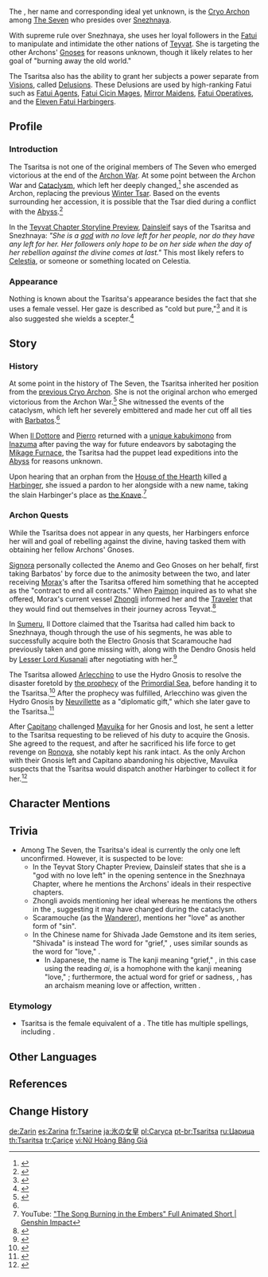 {{Character Infobox
|type             = Mentioned
|element          = Cryo
|region           = Snezhnaya
|affiliation      = The Seven
|affiliation2     = Fatui
|group            = Gods
|title            = Cryo Archon
}}
{{Quote|Her Royal Highness the Tsaritsa is actually a gentle soul. Too gentle, in fact, and that's why she had to harden herself. Likewise, she declared war against the whole world only because she dreams of peace.|[[Tartaglia]]<ref name="tartVO">{{Ref/VO|Tartaglia|About Tsaritsa}}</ref>}}
The {{Lang|'''Tsaritsa'''|ru=Царица|ru_rm=Tsaritsa}}, her {{w|Ars Goetia|Goetic}} name and corresponding ideal yet unknown, is the [[Cryo Archon]] among [[The Seven]] who presides over [[Snezhnaya]].

With supreme rule over Snezhnaya, she uses her loyal followers in the [[Fatui]] to manipulate and intimidate the other nations of [[Teyvat]]. She is targeting the other Archons' [[Gnoses]] for reasons unknown, though it likely relates to her goal of "burning away the old world."

The Tsaritsa also has the ability to grant her subjects a power separate from [[Vision]]s, called [[Delusion]]s. These Delusions are used by high-ranking Fatui such as [[Fatui Pyro Agent|Fatui Agents]], [[Fatui Cicin Mage]]s, [[Mirror Maiden]]s, [[Fatui Operative]]s, and the [[Eleven Fatui Harbingers]].

==Profile==
===Introduction===
{{Quote|Sorry... to also have you shoulder the grievances of the world.<br>Since you could endure my bitter cold, you must have the desire to burn?<br>Then, burn away the old world for me.|The Tsaritsa|[[Shivada Jade Gemstone]]}}
The Tsaritsa is not one of the original members of The Seven who emerged victorious at the end of the [[Archon War]]. At some point between the Archon War and [[Cataclysm]], which left her deeply changed,<ref name="ending note">{{Ref/Quest|Ending Note}}</ref> she ascended as {{Cryo}} Archon, replacing the previous [[Winter Tsar]]. Based on the events surrounding her accession, it is possible that the Tsar died during a conflict with the [[Abyss]].<ref name="Dyed Tassel">{{Ref/Arti|Dyed Tassel}}</ref>

In the [[Teyvat Chapter Storyline Preview: Travail|Teyvat Chapter Storyline Preview]], [[Dainsleif]] says of the Tsaritsa and Snezhnaya: ''"She is a [[god]] with no love left for her people, nor do they have any left for her. Her followers only hope to be on her side when the day of her rebellion against the divine comes at last."'' This most likely refers to [[Celestia]], or someone or something located on Celestia.

===Appearance===
Nothing is known about the Tsaritsa's appearance besides the fact that she uses a female vessel. Her gaze is described as "cold but pure,"<ref>{{Ref/CS|Tartaglia|Delusion}}</ref> and it is also suggested she wields a scepter.<ref>{{Ref/CS|Venti|2}}</ref>

==Story==
===History===
At some point in the history of The Seven, the Tsaritsa inherited her position from the [[Belyi Tsar|previous Cryo Archon]]. She is not the original archon who emerged victorious from the Archon War.<ref>{{Ref/CS|Zhongli|5|quote = As time passed, many of The Seven's titles changed hands, and only two remain of the first Seven: Rex Lapis and the Anemo Archon.}}</ref> She witnessed the events of the cataclysm, which left her severely embittered and made her cut off all ties with [[Barbatos]].<ref name="ending note"/>

When [[Il Dottore]] and [[Pierro]] returned with a [[Scaramouche|unique kabukimono]] from [[Inazuma]] after paving the way for future endeavors by sabotaging the [[Mikage Furnace]], the Tsaritsa had the puppet lead expeditions into the [[Abyss]] for reasons unknown.

Upon hearing that an orphan from the [[House of the Hearth]] killed [[Crucabena|a Harbinger]], she issued a pardon to her alongside with a new name, taking the slain Harbinger's place as [[Arlecchino|the Knave]].<ref name="The Song Burning in the Embers">YouTube: [https://youtu.be/tN5JACOEJFM "The Song Burning in the Embers" Full Animated Short | Genshin Impact]</ref>

===Archon Quests===
While the Tsaritsa does not appear in any quests, her Harbingers enforce her will and goal of rebelling against the divine, having tasked them with obtaining her fellow Archons' Gnoses.

[[Signora]] personally collected the Anemo and Geo Gnoses on her behalf, first taking Barbatos' by force due to the animosity between the two, and later receiving [[Morax]]'s after the Tsaritsa offered him something that he accepted as the "contract to end all contracts." When [[Paimon]] inquired as to what she offered, Morax's current vessel [[Zhongli]] informed her and the [[Traveler]] that they would find out themselves in their journey across Teyvat.<ref>{{Ref/Quest|The Fond Farewell}}</ref>

In [[Sumeru]], Il Dottore claimed that the Tsaritsa had called him back to Snezhnaya, though through the use of his segments, he was able to successfully acquire both the Electro Gnosis that Scaramouche had previously taken and gone missing with, along with the Dendro Gnosis held by [[Lesser Lord Kusanali]] after negotiating with her.<ref>{{Ref/Quest|Where the Boat of Consciousness Lies}}</ref>

The Tsaritsa allowed [[Arlecchino]] to use the Hydro Gnosis to resolve the disaster foretold by [[Prophecy of Fontaine|the prophecy]] of the [[Primordial Sea]], before handing it to the Tsaritsa.<ref>{{Ref/Quest|Lies Cast Shadows Under Gathered Lights}}</ref> After the prophecy was fulfilled, Arlecchino was given the Hydro Gnosis by [[Neuvillette]] as a "diplomatic gift," which she later gave to the Tsaritsa.<ref>{{Ref/Quest|Finale}}</ref>

After [[Capitano]] challenged [[Mavuika]] for her Gnosis and lost, he sent a letter to the Tsaritsa requesting to be relieved of his duty to acquire the Gnosis. She agreed to the request, and after he sacrificed his life force to get revenge on [[Ronova]], she notably kept his rank intact. As the only Archon with their Gnosis left and Capitano abandoning his objective, Mavuika suspects that the Tsaritsa would dispatch another Harbinger to collect it for her.<ref>{{Ref/Quest|When All Becomes a Monument}}</ref>

==Character Mentions==
{{Character Mentions|alias=Cryo Archon}}

==Trivia==
* Among The Seven, the Tsaritsa's ideal is currently the only one left unconfirmed. However, it is suspected to be love:
** In the Teyvat Story Chapter Preview, Dainsleif states that she is a "god with no love left" in the opening sentence in the Snezhnaya Chapter, where he mentions the Archons' ideals in their respective chapters. 
** Zhongli avoids mentioning her ideal whereas he mentions the others in the {{Quest|Downtown}}, suggesting it may have changed during the cataclysm.
** Scaramouche (as the [[Wanderer]]), mentions her "love" as another form of "sin".
** In the Chinese name for Shivada Jade Gemstone and its item series, "Shivada" is instead {{zh|哀叙冰|Āixù Bīng|Grieving Ice|Grief-Narrating Ice.}} The word for "grief," {{zh|哀|āi}}, uses similar sounds as the word for "love," {{zh|爱|ài}}.
*** In Japanese, the name is {{ja|哀切なアイスクリスタル|Aisetsu-na Aisu Kurisutaru|Plaintive Ice Crystal.}} The kanji meaning "grief," {{ja|哀}}, in this case using the reading ''ai'', is a homophone with the kanji meaning "love," {{ja|愛|ai}}; furthermore, the actual word for grief or sadness, {{ja|哀しみ|kanashimi}}, has an archaism meaning love or affection, written {{ja|愛しみ|kanashimi}}.
===Etymology===
* Tsaritsa is the female equivalent of a {{w|Tsar}}. The title has multiple spellings, including {{w|Tsarina}}.

==Other Languages==
{{Other Languages
|en       = Tsaritsa
|en_lang  = ru
|en_tl    = Empress
|zhs      = 冰之女皇
|zhs_rm   = Bīng zhī Nǚhuáng
|zht      = 冰之女皇
|zht_rm   = Bīng zhī Nǚhuáng
|zh_tl    = Empress of Ice
|ja       = 氷の女皇
|ja_rm    = Koori no Jokou
|ja_tl    = Empress of Ice
|ko       = 얼음<->의 여왕
|ko_tl    = Queen of Ice
|es       = Zarina<ref name="tartVO" /> / Emperatriz del Hielo<ref name="loadscreen">Loading Screen: [[Loading Screen/Others#Fatui|Fatui]]</ref>
|es_tl    = Tsaritsa / Empress of Ice
|fr       = Tsarine<ref name="tartVO" /> / Impératrice de Glace<ref name="loadscreen" />
|fr_tl    = Tsaritsa / Empress of Ice
|ru       = Царица<ref name="tartVO" /> / Ледяная Императрица<ref name="loadscreen" />
|ru_tl    = Tsaritsa / Ice Empress
|th       = Tsaritsa<ref name="tartVO" /> / จักรพรรดินีน้ำแข็ง<ref name="loadscreen" />
|th_rm    = Tsaritsa / Chakkraphatdini Namkhaeng
|th_tl    = Queen Tsaritsa / Ice Empress
|vi       = {{tt|Nữ Hoàng|女皇}} {{tt|Băng|冰}} Giá
|vi_tl    = Ice Empress
|de       = Zarin des Eises
|de_tl    = Tsaritsa of Ice
|id       = Tsaritsa
|pt       = Tsaritsa<ref name="tartVO" /> / Imperatriz do Gelo<ref name="loadscreen" />
|pt_tl    = Tsaritsa / Empress of Ice
|tr       = Çariçe
|tr_tl    = Tsaritsa
|it       = Tsaritsa
}}

==References==
{{Reflist|2}}

==Change History==
{{Change History|introduced=1.0}}

[[de:Zarin]]
[[es:Zarina]]
[[fr:Tsarine]]
[[ja:氷の女皇]]
[[pl:Caryca]]
[[pt-br:Tsaritsa]]
[[ru:Царица]]
[[th:Tsaritsa]]
[[tr:Çariçe]]
[[vi:Nữ Hoàng Băng Giá]]